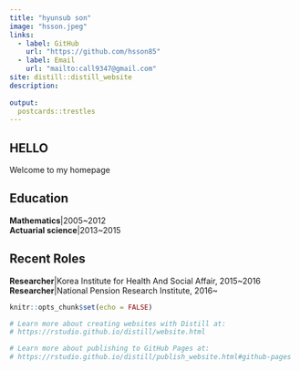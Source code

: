 ```yaml
---
title: "hyunsub son"
image: "hsson.jpeg"
links:
  - label: GitHub
    url: "https://github.com/hsson85"
  - label: Email
    url: "mailto:call9347@gmail.com"
site: distill::distill_website
description: 
  
output:
  postcards::trestles
---
```

## HELLO
Welcome to my homepage

## Education
**Mathematics**|2005~2012\
**Actuarial science**|2013~2015

## Recent Roles
**Researcher**|Korea Institute for Health And Social Affair, 2015~2016\
**Researcher**|National Pension Research Institute, 2016~

```r
knitr::opts_chunk$set(echo = FALSE)

# Learn more about creating websites with Distill at:
# https://rstudio.github.io/distill/website.html

# Learn more about publishing to GitHub Pages at:
# https://rstudio.github.io/distill/publish_website.html#github-pages

```

